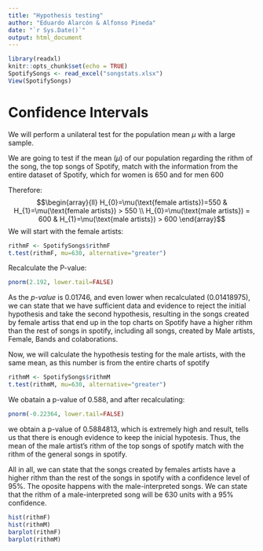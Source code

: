 ```yaml
---
title: "Hypothesis testing"
author: "Eduardo Alarcón & Alfonso Pineda"
date: "`r Sys.Date()`"
output: html_document
---
```


```r
library(readxl)
knitr::opts_chunk$set(echo = TRUE)
SpotifySongs <- read_excel("songstats.xlsx")
View(SpotifySongs)
```



# Confidence Intervals
We will perform a unilateral test for the population mean $\mu$ with a large sample. 

We are going to test if the mean ($\mu$) of our population regarding the rithm of the song, the top songs of Spotify, match with the information from the entire dataset of Spotify, which for women is 650 and for men 600

Therefore: 
$$\begin{array}{ll}
H_{0}=\mu(\text{female artists})=550 &
H_{1}=\mu(\text{female artists}) > 550 \\
H_{0}=\mu(\text{male artists}) = 600 & H_{1}=\mu(\text{male artists}) > 600
\end{array}$$
We will start with the female artists:
```r
rithmF <- SpotifySongs$rithmF
t.test(rithmF, mu=630, alternative="greater")
```
Recalculate the P-value:
```r
pnorm(2.192, lower.tail=FALSE)
```

As the *p-value* is 0.01746, and even lower when recalculated (0.01418975), we can state that we have sufficient data and evidence to reject the initial hypothesis and take the second hypothesis, resulting in the songs created by female artiss that end up in the top charts on Spotify have a higher rithm than the rest of songs in spotify, including all songs, created by Male artists, Female, Bands and colaborations.


Now, we will calculate the hypothesis testing for the male artists, with the same mean, as this number is from the entire charts of spotify

```r
rithmM <- SpotifySongs$rithmM
t.test(rithmM, mu=630, alternative="greater")
```
We obatain a p-value of 0.588, and after recalculating:

```r
pnorm(-0.22364, lower.tail=FALSE)
```

we obtain a p-value of 0.5884813, which is extremely high and result, tells us that there is enough evidence to keep the inicial hypotesis. Thus, the mean of the male artist's rithm of the top songs of spotify match with the rithm of the general songs in spotify.

All in all, we can state that the songs created by females artists have a higher rithm than the rest of the songs in spotify with a confidence level of 95%.
The oposite happens with the male-interpreted songs. We can state that the rithm of a male-interpreted song will be 630 units with a 95% confidence. 


```r
hist(rithmF)
hist(rithmM)
barplot(rithmF)
barplot(rithmM)

```

